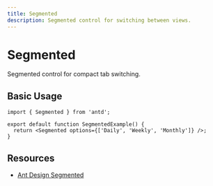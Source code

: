 ```yaml
---
title: Segmented
description: Segmented control for switching between views.
---
```


# Segmented

Segmented control for compact tab switching.

## Basic Usage

```tsx
import { Segmented } from 'antd';

export default function SegmentedExample() {
  return <Segmented options={['Daily', 'Weekly', 'Monthly']} />;
}
```

## Resources

- [Ant Design Segmented](https://ant.design/components/segmented)
